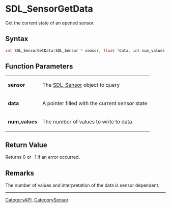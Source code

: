 = SDL_SensorGetData =

Get the current state of an opened sensor.

== Syntax ==

<syntaxhighlight lang='c'>
int SDL_SensorGetData(SDL_Sensor * sensor, float *data, int num_values);
</syntaxhighlight>

== Function Parameters ==

{|
|'''sensor'''
|The [[SDL_Sensor]] object to query
|-
|'''data'''
|A pointer filled with the current sensor state
|-
|'''num_values'''
|The number of values to write to data
|}

== Return Value ==

Returns 0 or -1 if an error occurred.

== Remarks ==

The number of values and interpretation of the data is sensor dependent.
----
[[CategoryAPI]], [[CategorySensor]]



